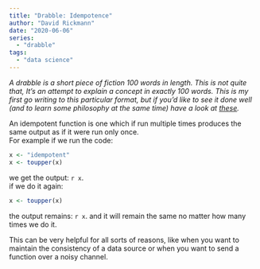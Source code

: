 ```yaml
---
title: "Drabble: Idempotence"
author: "David Rickmann"
date: "2020-06-06"
series:
  - "drabble"
tags:
  - "data science"
---
```



*A drabble is a short piece of fiction 100 words in length. This is not quite that, It's an attempt to explain a concept in exactly 100 words. This is my first go writing to this particular format, but if you'd like to see it done well (and to learn some philosophy at the same time) have a look at [these](https://notebook.lisamcnulty.co.uk/series/drabble/).*

An idempotent function is one which if run multiple times produces the same output as if it were run only once.    
For example if we run the code:

```r
x <- "idempotent"
x <- toupper(x)
```

we get the output:  `r x`.   
if we do it again:

```r
x <- toupper(x)
```
the output remains:  `r x`.
and it will remain the same no matter how many times we do it.

This can be very helpful for all sorts of reasons, like when you want to maintain the consistency of a data source or when you want to send a function over a noisy channel. 


